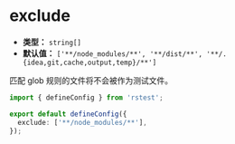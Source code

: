 # exclude

- **类型：** `string[]`
- **默认值：** `['**/node_modules/**', '**/dist/**', '**/.{idea,git,cache,output,temp}/**']`

匹配 glob 规则的文件将不会被作为测试文件。

```ts
import { defineConfig } from 'rstest';

export default defineConfig({
  exclude: ['**/node_modules/**'],
});
```
